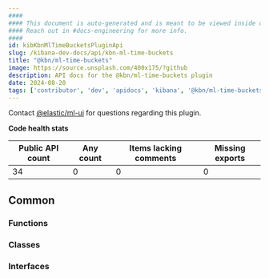 ```yaml
---
####
#### This document is auto-generated and is meant to be viewed inside our experimental, new docs system.
#### Reach out in #docs-engineering for more info.
####
id: kibKbnMlTimeBucketsPluginApi
slug: /kibana-dev-docs/api/kbn-ml-time-buckets
title: "@kbn/ml-time-buckets"
image: https://source.unsplash.com/400x175/?github
description: API docs for the @kbn/ml-time-buckets plugin
date: 2024-08-20
tags: ['contributor', 'dev', 'apidocs', 'kibana', '@kbn/ml-time-buckets']
---
```




Contact [@elastic/ml-ui](https://github.com/orgs/elastic/teams/ml-ui) for questions regarding this plugin.

**Code health stats**

| Public API count  | Any count | Items lacking comments | Missing exports |
|-------------------|-----------|------------------------|-----------------|
| 34 | 0 | 0 | 0 |

## Common

### Functions
<DocDefinitionList data={kbnMlTimeBucketsObj.common.functions}/>

### Classes
<DocDefinitionList data={kbnMlTimeBucketsObj.common.classes}/>

### Interfaces
<DocDefinitionList data={kbnMlTimeBucketsObj.common.interfaces}/>

